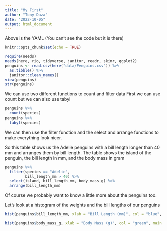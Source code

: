 ```yaml
---
title: "My First"
author: "Tony Daza"
date: "2022-10-05"
output: html_document
---
```

Above is the YAML (You can't see the code but it is there)

```r
knitr::opts_chunk$set(echo = TRUE)

require(needs)
needs(here, rio, tidyverse, janitor, readr, skimr, ggplot2)
penguins <- read.csv(here("data/Penguins.csv")) %>%
  as.tibble() %>%
  janitor::clean_names()
view(penguins)
str(penguins)
```
We can use two different functions to count and filter data
First we can use count but we can also use tabyl


```r

penguins %>%
  count(species)
penguins %>%
  tabyl(species)
```

We can then use the filter function and the select and arrange functions to make everything look nicer.

So this table shows us the Adelie penguins with a bill length longer than 40 mm and arranges them by bill length. The table shows the island of the penguin, the bill length in mm, and the body mass in gram

```r
penguins %>%
  filter(species == "Adelie",
         bill_length_mm > 40) %>%
  select(island, bill_length_mm, body_mass_g) %>%
  arrange(bill_length_mm)
```

Of course we probably want to know a little more about the penguins too.

Let's look at a histogram of the weights and the bill lengths of our penguins

```r
hist(penguins$bill_length_mm, xlab = "Bill Length (mm)", col = "blue", main = paste("Histogram of Penguin Bill Lengths (mm)"))

hist(penguins$body_mass_g, xlab = "Body Mass (g)", col = "green", main = paste("Histogram of Penguin Body Mass (g)"))
```
